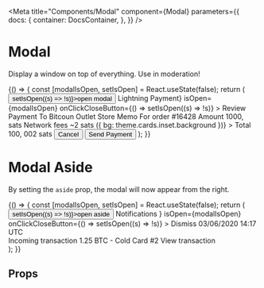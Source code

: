 

<Meta
  title="Components/Modal"
  component={Modal}
  parameters={{
    docs: {
      container: DocsContainer,
    },
  }}
/>

# Modal

Display a window on top of everything. Use in moderation!

<Preview>
  <Story name="modal">
    {() => {
      const [modalIsOpen, setIsOpen] = React.useState(false);
      return (
        <Box>
          <button onClick={() => setIsOpen((s) => !s)}>open modal</button>
          <Modal
            title={<Text variant="heading1">Lightning Payment</Text>}
            isOpen={modalIsOpen}
            onClickCloseButton={() => setIsOpen((s) => !s)}
          >
            <Text sx={{ fontWeight: 'bold', color: 'grey', mb: 4 }}>
              Review Payment
            </Text>
            <Box mx={2} width="500px" mb={2}>
              <Flex mb={2}>
                <Box width={1 / 2}>
                  <Text
                    sx={{
                      color: 'primary',
                      textTransform: 'uppercase',
                      fontSize: 'small',
                      fontWeight: 'bold',
                    }}
                  >
                    To
                  </Text>
                </Box>
                <Box>
                  <Text>Bitcoun Outlet Store</Text>
                </Box>
              </Flex>
              <Flex mb={2}>
                <Box width={1 / 2}>
                  <Text
                    sx={{
                      color: 'primary',
                      textTransform: 'uppercase',
                      fontSize: 'small',
                      fontWeight: 'bold',
                    }}
                  >
                    Memo
                  </Text>
                </Box>
                <Box>
                  <Text>For order #16428</Text>
                </Box>
              </Flex>
              <Flex mb={2}>
                <Box width={1 / 2}>
                  <Text
                    sx={{
                      color: 'primary',
                      textTransform: 'uppercase',
                      fontSize: 'small',
                      fontWeight: 'bold',
                    }}
                  >
                    Amount
                  </Text>
                </Box>
                <Box>
                  <Text>1000, sats</Text>
                </Box>
              </Flex>
              <Flex mb={2}>
                <Box width={1 / 2}>
                  <Text
                    sx={{
                      color: 'primary',
                      textTransform: 'uppercase',
                      fontSize: 'small',
                      fontWeight: 'bold',
                    }}
                  >
                    Network fees
                  </Text>
                </Box>
                <Box>
                  <Text>~2 sats</Text>
                </Box>
              </Flex>
            </Box>
            <Box
              px={2}
              py={2}
              width="500px"
              mb={4}
              sx={(theme) => ({ bg: theme.cards.inset.background })}
            >
              <Flex mb={2}>
                <Box width={1 / 2}>
                  <Text
                    sx={{
                      color: 'primary',
                      textTransform: 'uppercase',
                      fontSize: 'small',
                      fontWeight: 'bold',
                    }}
                  >
                    Total
                  </Text>
                </Box>
                <Box>
                  <Text sx={{ fontWeight: 'bold' }}>100, 002 sats</Text>
                </Box>
              </Flex>
            </Box>
            <Flex justifyContent="space-between">
              <Button variant="outline" icon={faTimes}>
                Cancel
              </Button>
              <Button variant="primary" icon={faUpload}>
                Send Payment
              </Button>
            </Flex>
          </Modal>
        </Box>
      );
    }}
  </Story>
</Preview>

# Modal Aside

By setting the `aside` prop, the modal will now appear from the right.

<Preview>
  <Story name="modal aside">
    {() => {
      const [modalIsOpen, setIsOpen] = React.useState(false);
      return (
        <Box>
          <button onClick={() => setIsOpen((s) => !s)}>open aside</button>
          <Modal
            aside
            title={
              <Text variant="heading2" sx={{ textTransform: 'uppercase' }}>
                Notifications
              </Text>
            }
            isOpen={modalIsOpen}
            onClickCloseButton={() => setIsOpen((s) => !s)}
          >
            <Card variant="inset" sx={{ width: '400px', p: 3 }}>
              <Flex justifyContent="space-between" mb={3}>
                <Flex justifyContent="flex-end" alignItems="center">
                  <FontAwesomeIcon icon={faTimes} size="sm" color="#C0BDC8" />
                  <TextLink
                    href="#"
                    sx={{ fontSize: 'small', color: '#C0BDC8', ml: 1 }}
                  >
                    Dismiss
                  </TextLink>
                </Flex>
                <Text sx={{ fontSize: 'small', color: '#C0BDC8' }}>
                  03/06/2020 14:17 UTC
                </Text>
              </Flex>
              <Flex justifyContent="flex-end">
                <div>
                  <Text sx={{ fontWeight: 'bold' }}>Incoming transaction</Text>
                  <Text>1.25 BTC - Cold Card #2</Text>
                  <Flex justifyContent="flex-end" alignItems="center">
                    <TextLink
                      href="#"
                      sx={{ fontSize: 'small', color: 'black', mr: 1 }}
                    >
                      View transaction
                    </TextLink>
                    <FontAwesomeIcon icon={faCube} size="sm" />
                  </Flex>
                </div>
              </Flex>
            </Card>
          </Modal>
        </Box>
      );
    }}
  </Story>
</Preview>

## Props

<Props of={Modal} />
